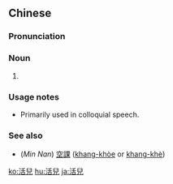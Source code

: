 {{also|活儿}}
==Chinese==
{{zh-forms|s=活儿}}

===Pronunciation===
{{zh-pron
|m=huór
|ma=zh-huór.ogg
|cat=n
}}

===Noun===
{{zh-noun}}

# {{zh-erhua form of}}

===Usage notes===
* Primarily used in colloquial speech.

===See also===
* (''Min Nan'') [[空課]] ([[khang-khòe]] or [[khang-khè]])

[[ko:活兒]]
[[hu:活兒]]
[[ja:活兒]]